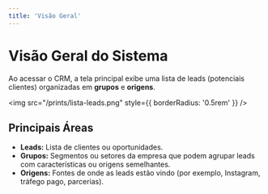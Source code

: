 ```yaml
---
title: 'Visão Geral'
---
```


# Visão Geral do Sistema


Ao acessar o CRM, a tela principal exibe uma lista de leads (potenciais clientes) organizadas em **grupos** e **origens**.

<img src="/prints/lista-leads.png" style={{ borderRadius: '0.5rem' }} />

## Principais Áreas

- **Leads:** Lista de clientes ou oportunidades.
- **Grupos:** Segmentos ou setores da empresa que podem agrupar leads com características ou origens semelhantes.
- **Origens:** Fontes de onde as leads estão vindo (por exemplo, Instagram, tráfego pago, parcerias).